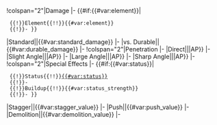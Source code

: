 <includeonly>!colspan="2"|Damage
|-
{{#if:{{#var:element}}|
  {{!}}Element{{!!}}{{#var:element}}
  {{!}}- }}
|Standard||{{#var:standard_damage}}
|-
|vs. Durable||{{#var:durable_damage}}
|-
!colspan="2"|Penetration
|-
|Direct||{{Armor|{{#var:pen1}}|AP}}
|-
|Slight Angle||{{Armor|{{#var:pen2}}|AP}}
|-
|Large Angle||{{Armor|{{#var:pen3}}|AP}}
|-
|Sharp Angle||{{Armor|{{#var:pen4|0}}|AP}}
|-
!colspan="2"|Special Effects
|-
{{#if:{{#var:status}}|
  {{!}}Status{{!!}}[[Status Effects#{{#var:status}}|{{#var:status}}]]
  {{!}}-
  {{!}}Buildup{{!!}}{{#var:status_strength}}
  {{!}}- }}
|Stagger||{{#var:stagger_value}}
|-
|Push||{{#var:push_value}}
|-
|Demolition||{{#var:demolition_value}}
|-</includeonly>
